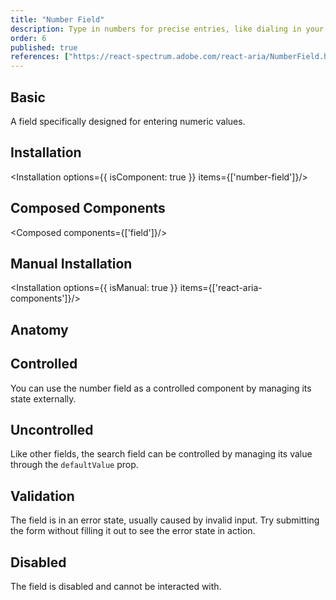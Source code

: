 ```yaml
---
title: "Number Field"
description: Type in numbers for precise entries, like dialing in your favorite radio station, ensuring accuracy in data input.
order: 6
published: true
references: ["https://react-spectrum.adobe.com/react-aria/NumberField.html#props"]
---
```


## Basic

A field specifically designed for entering numeric values.
<How minW72 toUse="forms/number-field/number-field-demo" />

## Installation
<Installation options={{ isComponent: true }} items={['number-field']}/>

## Composed Components
<Composed components={['field']}/>

## Manual Installation

<Installation options={{ isManual: true }} items={['react-aria-components']}/>

<SourceCode toShow='number-field'/>

## Anatomy
<Anatomy show='number-field-anatomy'/>

## Controlled
You can use the number field as a controlled component by managing its state externally.
<How minW72 toUse="forms/number-field/number-field-controlled-demo" />

## Uncontrolled
Like other fields, the search field can be controlled by managing its value through the `defaultValue` prop.
<How toUse="forms/number-field/number-field-uncontrolled-demo" />

## Validation
The field is in an error state, usually caused by invalid input. Try submitting the form without filling it out to see the error state in action.
<How minW72 toUse="forms/number-field/number-field-invalid-demo" />

## Disabled
The field is disabled and cannot be interacted with.
<How minW72 toUse="forms/number-field/number-field-disabled-demo" />
